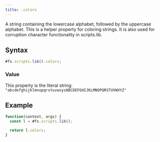 ```yaml
---
title: .colors
---
```


A string containing the lowercase alphabet, followed by the uppercase alphabet. This is a helper property for coloring strings. It is also used for corruption character functionality in scripts.lib.

## Syntax

```js
#fs.scripts.lib().colors;
```

### Value

This property is the literal string:  
`"abcdefghijklmnopqrstuvwxyzABCDEFGHIJKLMNOPQRSTUVWXYZ"`

## Example

```js
function(context, args) {
  const l = #fs.scripts.lib();

  return l.colors;
}
```
